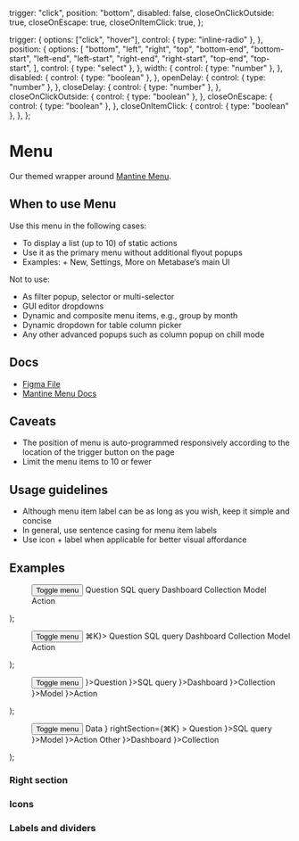 
  trigger: "click",
  position: "bottom",
  disabled: false,
  closeOnClickOutside: true,
  closeOnEscape: true,
  closeOnItemClick: true,
};

  trigger: {
    options: ["click", "hover"],
    control: { type: "inline-radio" },
  },
  position: {
    options: [
      "bottom",
      "left",
      "right",
      "top",
      "bottom-end",
      "bottom-start",
      "left-end",
      "left-start",
      "right-end",
      "right-start",
      "top-end",
      "top-start",
    ],
    control: { type: "select" },
  },
  width: {
    control: { type: "number" },
  },
  disabled: {
    control: { type: "boolean" },
  },
  openDelay: {
    control: { type: "number" },
  },
  closeDelay: {
    control: { type: "number" },
  },
  closeOnClickOutside: {
    control: { type: "boolean" },
  },
  closeOnEscape: {
    control: { type: "boolean" },
  },
  closeOnItemClick: {
    control: { type: "boolean" },
  },
};

<Meta of={MenuStories} />

# Menu

Our themed wrapper around [Mantine Menu](https://v6.mantine.dev/core/menu/).

## When to use Menu

Use this menu in the following cases:

* To display a list (up to 10) of static actions
* Use it as the primary menu without additional flyout popups
* Examples: + New, Settings, More on Metabase’s main UI

Not to use:

* As filter popup, selector or multi-selector
* GUI editor dropdowns
* Dynamic and composite menu items, e.g., group by month
* Dynamic dropdown for table column picker
* Any other advanced popups such as column popup on chill mode

## Docs

* [Figma File](https://www.figma.com/file/MZhwfwmOaa8HeCBBUCeq7R/Menu?type=design\&node-id=1-96\&mode=design\&t=vj3dPYMbYVYVuKBy-0)
* [Mantine Menu Docs](https://v6.mantine.dev/core/menu/)

## Caveats

* The position of menu is auto-programmed responsively according to the location of the trigger button on the page
* Limit the menu items to 10 or fewer

## Usage guidelines

* Although menu item label can be as long as you wish, keep it simple and concise
* In general, use sentence casing for menu item labels
* Use icon + label when applicable for better visual affordance

## Examples

  <Flex justify="center">
    <Menu {...args}>
      <Menu.Target>
        <Button variant="filled">Toggle menu</Button>
      </Menu.Target>
      <Menu.Dropdown>
        <Menu.Item>Question</Menu.Item>
        <Menu.Item>SQL query</Menu.Item>
        <Menu.Item>Dashboard</Menu.Item>
        <Menu.Item>Collection</Menu.Item>
        <Menu.Item>Model</Menu.Item>
        <Menu.Item>Action</Menu.Item>
      </Menu.Dropdown>
    </Menu>
  </Flex>
);

  <Flex justify="center">
    <Menu {...args}>
      <Menu.Target>
        <Button variant="filled">Toggle menu</Button>
      </Menu.Target>
      <Menu.Dropdown>
        <Menu.Item rightSection={<Text color="inherit">⌘K</Text>}>
          Question
        </Menu.Item>
        <Menu.Item>SQL query</Menu.Item>
        <Menu.Item>Dashboard</Menu.Item>
        <Menu.Item>Collection</Menu.Item>
        <Menu.Item>Model</Menu.Item>
        <Menu.Item>Action</Menu.Item>
      </Menu.Dropdown>
    </Menu>
  </Flex>
);

  <Flex justify="center">
    <Menu {...args}>
      <Menu.Target>
        <Button variant="filled">Toggle menu</Button>
      </Menu.Target>
      <Menu.Dropdown>
        <Menu.Item icon={<Icon name="insight" />}>Question</Menu.Item>
        <Menu.Item icon={<Icon name="sql" />}>SQL query</Menu.Item>
        <Menu.Item icon={<Icon name="dashboard" />}>Dashboard</Menu.Item>
        <Menu.Item icon={<Icon name="folder" />}>Collection</Menu.Item>
        <Menu.Item icon={<Icon name="model" />}>Model</Menu.Item>
        <Menu.Item icon={<Icon name="bolt" />}>Action</Menu.Item>
      </Menu.Dropdown>
    </Menu>
  </Flex>
);

  <Flex justify="center">
    <Menu {...args}>
      <Menu.Target>
        <Button variant="filled">Toggle menu</Button>
      </Menu.Target>
      <Menu.Dropdown>
        <Menu.Label>Data</Menu.Label>
        <Menu.Item
          icon={<Icon name="insight" />}
          rightSection={<Text color="inherit">⌘K</Text>}
        >
          Question
        </Menu.Item>
        <Menu.Item icon={<Icon name="sql" />}>SQL query</Menu.Item>
        <Menu.Item icon={<Icon name="model" />}>Model</Menu.Item>
        <Menu.Item icon={<Icon name="bolt" />}>Action</Menu.Item>
        <Menu.Divider />
        <Menu.Label>Other</Menu.Label>
        <Menu.Item icon={<Icon name="dashboard" />}>Dashboard</Menu.Item>
        <Menu.Item icon={<Icon name="folder" />}>Collection</Menu.Item>
      </Menu.Dropdown>
    </Menu>
  </Flex>
);


<Canvas>
  <Story of={MenuStories.Default_} />
</Canvas>

### Right section


<Canvas>
  <Story of={MenuStories.RightSection_} />
</Canvas>

### Icons


<Canvas>
  <Story of={MenuStories.Icons_} />
</Canvas>

### Labels and dividers


<Canvas>
  <Story of={MenuStories.LabelsAndDividers_} />
</Canvas>
